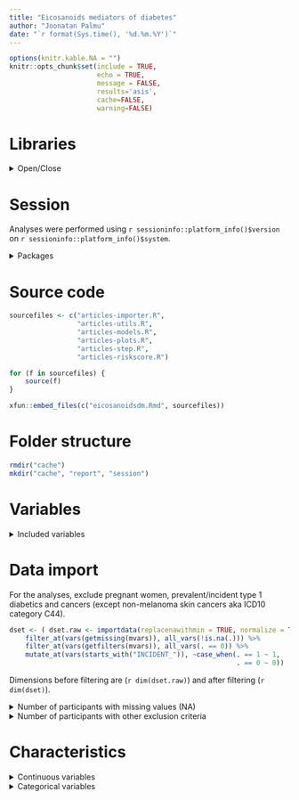 ```yaml
---
title: "Eicosanoids mediators of diabetes"
author: "Joonatan Palmu"
date: "`r format(Sys.time(), '%d.%m.%Y')`"
---
```


```r
options(knitr.kable.NA = "")
knitr::opts_chunk$set(include = TRUE,
                      echo = TRUE,
                      message = FALSE,
                      results='asis',
                      cache=FALSE,
                      warning=FALSE)
```

# Libraries

<details>
  <summary>Open/Close</summary>

```r
library(dplyr)
library(sessioninfo)
library(knitr)
library(readr)
library(tidyr)
library(parallel)
library(ggplot2)
library(broom)
library(gridExtra)
library(gplots)
library(survival)
library(purrr)
library(survminer)
library(tibble)
library(car)
library(forestplot)
library(rlang)
library(ggfortify)
library(ggpubr)
```

</details>

# Session

Analyses were performed using `r sessioninfo::platform_info()$version` on 
`r sessioninfo::platform_info()$system`.

<details><summary>Packages</summary>

```r
sessioninfo::package_info() %>%
    data.frame %>%
    filter(attached == TRUE) %>%
    select(package, loadedversion, date, source) %>%
    kable(row.names = FALSE)
```

</details>

# Source code

```r
sourcefiles <- c("articles-importer.R",
                 "articles-utils.R",
                 "articles-models.R",
                 "articles-plots.R",
                 "articles-step.R",
                 "articles-riskscore.R")
```

```r
for (f in sourcefiles) {
    source(f)
}
```

```r
xfun::embed_files(c("eicosanoidsdm.Rmd", sourcefiles))
```

#  Folder structure

```r
rmdir("cache")
mkdir("cache", "report", "session")
```

# Variables

<details><summary>Included variables</summary>

```r
( mvars <- tribble(~var, ~type, ~dropmissing, ~useforfiltering,
                   "Sample_ID", "categorical", TRUE, FALSE,
                   "BL_AGE", "continuous", TRUE, FALSE,
                   "female", "binomial", TRUE, FALSE,
                   "PAINO", "continuous", TRUE, FALSE,
                   "PITUUS", "continuous", TRUE, FALSE,
                   "VYOTARO", "continuous", FALSE, FALSE,
                   "LANTIO", "continuous", FALSE, FALSE,
                   "BMI", "continuous", TRUE, FALSE,
                   "WHR", "continuous", FALSE, FALSE,
                   "SYSTM", "continuous", TRUE, FALSE,
                   "DIASM", "continuous", FALSE, FALSE,
                   "HBA1C", "continuous", FALSE, FALSE,
                   "ALKI2_FR02", "continuous", FALSE, FALSE,
                   "HDL", "continuous", FALSE, FALSE,
                   "LDL_DIRECT", "continuous", FALSE, FALSE,
                   "TRIG", "continuous", TRUE, FALSE,
                   "BP_TREAT", "binomial", TRUE, FALSE,
                   "KOULGR", "binomial", FALSE, FALSE,
                   "CURR_SMOKE", "binomial", FALSE, FALSE,
                   "Q57X", "categorical", TRUE, FALSE,
                   "hsCRP", "continuous", TRUE, FALSE,
                   "DIAB_FAMILYHIST", "binomial", TRUE, FALSE,
                   "PREVAL_DIAB_T2", "binomial", TRUE, FALSE,
                   "INCIDENT_DIAB_T2", "binomial", TRUE, FALSE,
                   "DIAB_T2_AGEDIFF", "continuous", TRUE, FALSE,
                   "EAST", "binomial", TRUE, FALSE,
                   "plate", "categorical", TRUE, FALSE,
                   "pregnant", "binomial", TRUE, TRUE,
                   "PREVAL_DIAB_T1", "binomial", TRUE, TRUE,
                   "INCIDENT_DIAB_T1", "binomial", TRUE, TRUE,
                   "INCIDENT_CR_ANYCANC", "binomial", TRUE, TRUE,
                   "PREVAL_CR_ANYCANC", "binomial", TRUE, TRUE) %>%
      dplyr::left_join(., importinfo(), by = "var") ) %>%
    kable
```

</details>

# Data import

For the analyses, exclude pregnant women, prevalent/incident type 1 diabetics
and cancers (except non-melanoma skin cancers aka ICD10 category C44).

```r
dset <- ( dset.raw <- importdata(replacenawithmin = TRUE, normalize = TRUE) ) %>%
    filter_at(vars(getmissing(mvars)), all_vars(!is.na(.))) %>%
    filter_at(vars(getfilters(mvars)), all_vars(. == 0)) %>%
    mutate_at(vars(starts_with("INCIDENT_")), ~case_when(. == 1 ~ 1,
                                                         . == 0 ~ 0))
```

Dimensions before filtering are (`r dim(dset.raw)`) and after filtering (`r dim(dset)`).

<details><summary>Number of participants with missing values (NA)</summary>

```r
dset.raw %>%
    mutate_all(is.na) %>%
    count_(vars = getmissing(mvars)) %>%
    kable
```

</details>

<details><summary>Number of participants with other exclusion criteria</summary>

```r
dset.raw %>%
    filter_at(vars(getmissing(mvars)), all_vars(!is.na(.))) %>%
    mutate_all(~. != 0) %>%
    count_(vars = getfilters(mvars)) %>%
    kable
```

</details>

# Characteristics

<details><summary>Continuous variables</summary>

```r
dset %>% 
    dplyr::select(female, one_of(getcontinuous(mvars))) %>%
    gather(key, value, -female) %>%
    group_by(key, female) %>%
    summarize(n = n(),
              na = sum(is.na(value)),
              mean = mean(value, na.rm = TRUE),
              sd = sd(value, na.rm = TRUE),
              gmean = gmean(value, na.rm = TRUE),
              iqr = IQR(value, na.rm = TRUE)) %>%
    mutate_if(is.numeric, ~round(., 3)) %>%
    kable
```

</details>

<details><summary>Categorical variables</summary>

```r
dset %>%
    select(one_of(getcategorical(mvars) %difference% c("Sample_ID", "plate"))) %>%
    gather(key, value, -female) %>%
    group_by(key, female) %>%
    summarize(n = n(),
              na = sum(is.na(value)),
              zero = sum(value == 0, na.rm = TRUE),
              one = sum(value == 1, na.rm = TRUE),
              two = sum(value == 2, na.rm = TRUE),
              three = sum(value == 3, na.rm = TRUE)) %>%
    mutate_if(is.numeric, ~round(., 3)) %>%
    kable
```

</deails>

# Association of eicosanoids with outcome variable

Association of eicosanoids with outcome variable (figure 1, for
example Manhattan plot): how are eicosanoids associated with prevalent
diabetes? Logistic regression (outcome prevalent type 2 diabetes)
adjusted for age, sex, BMI, parental history of diabetes, systolic
blood pressure, antihypertensive medication, trigly and mass
spectrometry batch. Bonferroni or **FDR correction** for significance
levels.

```r
glm.dm <- loop.binomial(dset = dset,
                        response = "PREVAL_DIAB_T2",
                        loops = getmetabolistes(dset),
                        covariates = c("BL_AGE", "female", "BMI",
                                       "DIAB_FAMILYHIST", "SYSTM",
                                       "BP_TREAT", "TRIG", "Q57X", "plate"))
```

<details><summary>Numerical results</summary>

```r
( ret.dm <- loop.results(glm.dm, method = "fdr") ) %>%
    arrange(qval) %>%
    kable
```

</details>

<details><summary>Residuals</summary>

```r
ggsave(file="cache/binomialmodels-residuals.png",
       arrangeGrob(grobs = loop.residuals(filter.significant(glm.dm)),
                   ncol = 8,
                   bottom = "Predicted values",
                   left = "Residuals"),
       height = 20,
       width = 12,
       dpi = 300,
       unit = "in")
```

<img src="cache/binomialmodels-residuals.png" />

</details>

<details><summary>qq-plot</summary>

```r
ggsave(file = "cache/binomialmodels-qq.png",
       plot = grid.arrange(grobs = loop.qq(filter.significant(glm.dm)),
                           ncol = 8,
                           bottom = "Theoretical quantiles",
                           left = "Standardized residuals"),
       height = 20,
       width = 12,
       dpi = 300,
       unit = "in")
```

<img src = "cache/binomialmodels-qq.png" />

</details>

# Time-to-event analysis

Outcome: incident diabetes (not type 1) & time: time of
diagnosis. Exclude prevalent diabetes type 2. Cox-regression models
adjusted for sex, age, east/west, further with BMI, parental history
of diabetes, systolic blood pressure, triglycerides and mass
spectrometry batch; third model further with hs-CRP. 

```r
( cox.covariates <- list("model_1" =  c("BL_AGE", "female", "EAST", "plate"),
                         "model_2" =  c("BL_AGE", "female", "EAST",
                                        "BMI", "Q57X",
                                        "DIAB_FAMILYHIST", "SYSTM",
                                        "BP_TREAT", "TRIG", "plate"),
                         "model_3" =  c("BL_AGE", "female", "EAST",
                                        "BMI", "Q57X",
                                        "DIAB_FAMILYHIST", "SYSTM",
                                        "BP_TREAT", "TRIG", "hsCRP",
                                        "plate")) ) %>%
    map_df(~data.frame(covariates = paste(., collapse = ", ")), .id = "model") %>%
    kable
```

Running Cox models

```r
cox.dm <- lapply(cox.covariates, function(covariates)
    loop.cox(dset = dset %>% filter(PREVAL_DIAB_T2 == 0),
             response = "DIAB_T2",
             loops = getmetabolistes(dset),
             covariates = covariates))
```

<details><summary>Comparing significant associations</summary>

```r
cox.dm %>%
    map_df(~loop.results(.x), .id = "model") %>%
    filter(qval < 0.05) %>%
    mutate(term = bioproperty(term),
           result = sprintf("%.3f±%.3f", estimate, std.error)) %>%
    select(model, term, result) %>%
    spread(model, result) %>%
    kable
```

</details>

<details><summary>Numerical results</summary>

```r
cox.dm %>%
    map_df(~loop.results(.x), .id = "model") %>%
    arrange(model, qval) %>%
    kable
```

</details>

<details><summary>Correlation plot</summary>

```r
cox.dm.lastelement.signf <- cox.dm %>%
    lastelement %>%
    loop.results %>%
    filter(qval < 0.05)

ret.correlation <- cox.dm.lastelement.signf$term %union% "hsCRP" %>%
    spearmancorrelation(dset = dset %>% filter(PREVAL_DIAB_T2 == 0), vars = .)
```

```r
mycorplot(dset = ret.correlation,
          file = "cache/corplot.png",
          height = 1560,
          width = 1640)
```

<img src = "cache/corplot.png" />

</details>

<details><summary>Manhattan plot</summary>

```r
cox.dm %>%
    lastelement %>%
    loop.results %>%
    plot.manhattanplot(., psignf = 0.05, nlabels = 8) %>%
    ggsave(file = "cache/manhattanplot.png",
           plot = .,
           height = 6,
           width = 7,
           dpi = 300)
```

<img src = "cache/manhattanplot.png" />
</details>


<details><summary>Variables failing proportionality check in last model</summary>

```r
cox.dm %>%
    lastelement %>%
    check.proportionality %>%
    map_df(~as.data.frame(.x$table) %>% tibble::rownames_to_column("term"),
           .id = "testing") %>%
    filter(p < 0.05) %>%
    kable
```

</details>

<details><summary>Deviance residuals</summary>

```r
ggsave(file = "cache/coxmodel-residuals.png",
       plot = grid.arrange(grobs = loop.coxresiduals(filter.significant(cox.dm$model_3)),
                           ncol = 8,
                           bottom = "Index number of observer",
                           left = "Deviance residuals"),
       height = 40,
       width = 12,
       dpi = 300,
       unit = "in")
```

<img src = "cache/coxmodel-residuals.png" />

</details>

# Stepwise Cox regression

Stepwise Cox regression with forward selection: choose 5-6 eicosanoids
and build score out of them (need to check units before
combining!). Present their associations (forest plot?) and possibly
replicate in FHS and/or DILGOM.

```r
dset.fwd <- dset %>%
    filter(PREVAL_DIAB_T2 == 0) %>%
    mutate_at(vars(getcategorical(mvars)), as.numeric)
```


Including the significant eicosanoids from the last model in the list

<details><summary>Included eicosanoids</summary>

```r
cox.dm.lastelement.signf %>% kable
cox.fwd.mzids <- cox.dm.lastelement.signf %>% pull(term)
```

</details>

Running stepwise coxph using Bonferroni based p value for including/excluding new terms.

```r
cox.fwd <- stepwise.coxph(Time = "DIAB_T2_AGEDIFF",
                          Status = "INCIDENT_DIAB_T2",
                          variable.list = cox.fwd.mzids,
                          in.variable = lastelement(cox.covariates),
                          sle = 0.05/length(getmetabolistes(dset)),
                          sls = 0.05/length(getmetabolistes(dset)),
                          data = dset.fwd)
```

<details><summary>Numerical results</summary>

```r
cox.fwd %>%
    tidy(exponentiate = TRUE) %>%
    kable
```

</details>

<details><summary>Forest plot</summary>

```r
cox.fwd %>%
    tidy(exponentiate = TRUE) %>%
    filter(grepl("mzid", term)) %>%
    mutate(mean_ci = sprintf("%.2f (%.2f to %.2f)", estimate, conf.low, conf.high),
           name = bioproperty(term)) %>%
    replicationforestplot(file = "cache/forestmap.png")
```

<img src = "cache/forestmap.png" />

</details>

# Risk score

Use quartiles for regression analyses with score, possibly replicate
in FHS and/or DILGOM. Also of interest: Kaplan-Meier curve for the
eicosanoid score using lowest and highest quartile.

Using stepwise results to define risk formula.

```r
getformula(cox.fwd)
```

Calculating sclaed risk score and risk classes for participant without
diabetes in baseline.

```r
rset <- dset %>%
    filter(PREVAL_DIAB_T2 == 0) %>%
    getriskset(., cox.fwd)
```

```r
rset %>%
    select(Sample_ID,
           BL_AGE,
           female,
           plate,
           starts_with("risk"),
           one_of(model.metabolites(cox.fwd))) %>%
    saveRDS(file = "rds/riskscore.rds")
```

<details><summary>Basic characteristics by risk class</summary>

```r
rset %>%
    group_by(riskclass) %>%
    summarize(n = n(),
              age = mean(BL_AGE),
              female = sum(female == 1),
              BMI = mean(BMI),
              sys = mean(SYSTM),
              incident_dm = sum(INCIDENT_DIAB_T2 == 1),
              timed_dm = mean(DIAB_T2_AGEDIFF)) %>%
    kable
```

</details>

<details><summary>Cox models for risk score</summary>

```r
lapply(c2l("riskclass", "riskpersd"), function(risk)
    lapply(list("basemodel" = lastelement(cox.covariates),
                "interaction" = lastelement(cox.covariates) %union%
                    paste0(risk, ":female")), function(vars)
                        loop.cox(dset = rset,
                                 response = "DIAB_T2",
                                 loops = risk,
                                 covariates = vars))) %>%
    map_df(.,
           ~map_df(.x, ~tidy(.x, exponentiate = TRUE), .id = "model"),
           .id = "risk") %>%
    kable
```

</details>


<details><summary>Kaplan-Meier</summary>

```r
g.km <- survfit(Surv(DIAB_T2_AGEDIFF, INCIDENT_DIAB_T2) ~ riskclass, data = rset) %>%
    ggsurvplot(fit = .,
               legend = "right", 
               legend.title = "Risk class",
               legend.labs = c("Q1", "Q2", "Q3", "Q4"),
               palette = c("black", "gray50", "gray80", "red"),
               ylim = c(0.5, 1),
               xlab = "Time (years)",
               ylab = "Incident type 2 diabetes mellitus",
               surv.scale = "percent")

ggsave(file = "cache/km-riskclass.png",
       plot = print(g.km),
       height = 6,
       width = 7,
       dpi = 300)
```

<img src = "cache/km-riskclass.png" />

</details>
